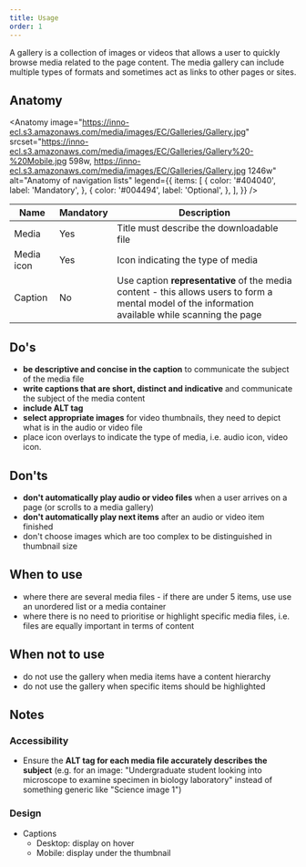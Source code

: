 ```yaml
---
title: Usage
order: 1
---
```



<Paragraph size="lead">
  A gallery is a collection of images or videos that allows a user to quickly
  browse media related to the page content. The media gallery can include
  multiple types of formats and sometimes act as links to other pages or sites.
</Paragraph>

## Anatomy

<Anatomy
  image="https://inno-ecl.s3.amazonaws.com/media/images/EC/Galleries/Gallery.jpg"
  srcset="https://inno-ecl.s3.amazonaws.com/media/images/EC/Galleries/Gallery%20-%20Mobile.jpg 598w, https://inno-ecl.s3.amazonaws.com/media/images/EC/Galleries/Gallery.jpg 1246w"
  alt="Anatomy of navigation lists"
  legend={{
    items: [
      {
        color: '#404040',
        label: 'Mandatory',
      },
      {
        color: '#004494',
        label: 'Optional',
      },
    ],
  }}
/>

| Name       | Mandatory | Description                                                                                                                                                      |
| ---------- | --------- | ---------------------------------------------------------------------------------------------------------------------------------------------------------------- |
| Media      | Yes       | Title must describe the downloadable file                                                                                                                        |
| Media icon | Yes       | Icon indicating the type of media                                                                                                                                |
| Caption    | No        | Use caption <strong>representative</strong> of the media content - this allows users to form a mental model of the information available while scanning the page |

## Do's

- **be descriptive and concise in the caption** to communicate the subject of the media file
- **write captions that are short, distinct and indicative** and communicate the subject of the media content
- **include ALT tag**
- **select appropriate images** for video thumbnails, they need to depict what is in the audio or video file
- place icon overlays to indicate the type of media, i.e. audio icon, video icon.

## Don'ts

- **don't automatically play audio or video files** when a user arrives on a page (or scrolls to a media gallery)
- **don't automatically play next items** after an audio or video item finished
- don't choose images which are too complex to be distinguished in thumbnail size

## When to use

- where there are several media files - if there are under 5 items, use use an <Link to="/eu/components/list/usage/">unordered list</Link> or a <Link to="/eu/components/media/media-container/usage/">media container</Link>
- where there is no need to prioritise or highlight specific media files, i.e. files are equally important in terms of content

## When not to use

- do not use the gallery when media items have a content hierarchy
- do not use the gallery when specific items should be highlighted

## Notes

### Accessibility

- Ensure the **ALT tag for each media file accurately describes the subject** (e.g. for an image: "Undergraduate student looking into microscope to examine specimen in biology laboratory" instead of something generic like "Science image 1")

### Design

- Captions
  - Desktop: display on hover
  - Mobile: display under the thumbnail
